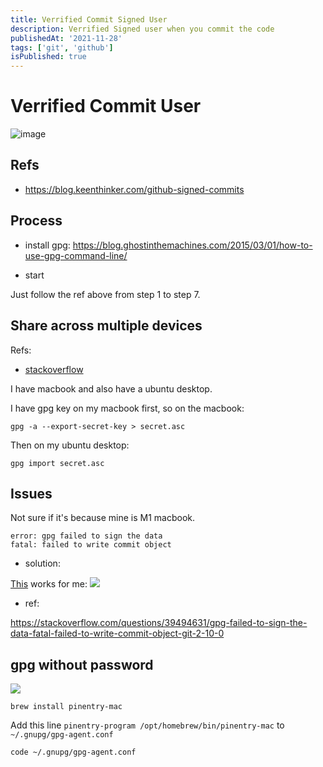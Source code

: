 ```yaml
---
title: Verrified Commit Signed User
description: Verrified Signed user when you commit the code
publishedAt: '2021-11-28'
tags: ['git', 'github']
isPublished: true
---
```


# Verrified Commit User

![image](https://i.imgur.com/3yUahLu.png)

## Refs

- https://blog.keenthinker.com/github-signed-commits

## Process

- install gpg: https://blog.ghostinthemachines.com/2015/03/01/how-to-use-gpg-command-line/

- start

Just follow the ref above from step 1 to step 7.

## Share across multiple devices

Refs:

- [stackoverflow](https://askubuntu.com/questions/32438/how-to-share-one-pgp-key-on-multiple-machines)

I have macbook and also have a ubuntu desktop.

I have gpg key on my macbook first,
so on the macbook:

```
gpg -a --export-secret-key > secret.asc

```

Then on my ubuntu desktop:

```
gpg import secret.asc
```

## Issues

Not sure if it's because mine is M1 macbook.

```
error: gpg failed to sign the data
fatal: failed to write commit object
```

- solution:

[This](https://stackoverflow.com/questions/41052538/git-error-gpg-failed-to-sign-data/41054093) works for me:
![](https://i.imgur.com/mGUKZa6.png)

- ref:

https://stackoverflow.com/questions/39494631/gpg-failed-to-sign-the-data-fatal-failed-to-write-commit-object-git-2-10-0

## gpg without password

![](https://i.imgur.com/aNlWnvW.png)

`brew install pinentry-mac`

Add this line `pinentry-program /opt/homebrew/bin/pinentry-mac` to `~/.gnupg/gpg-agent.conf`

`code ~/.gnupg/gpg-agent.conf`
